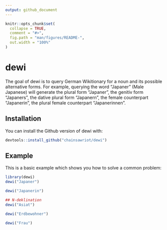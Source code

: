 ```yaml
---
output: github_document
---
```


<!-- README.md is generated from README.Rmd. Please edit that file -->

```r
knitr::opts_chunk$set(
  collapse = TRUE,
  comment = "#>",
  fig.path = "man/figures/README-",
  out.width = "100%"
)
```

# dewi

<!-- badges: start -->
<!-- badges: end -->

The goal of dewi is to query German Wikitionary for a noun and its possible alternative forms. For example, querying the word "Japaner" (Male Japanese) will generate the plural form "Japaner", the genitiv form "Japaners", the dative plural form "Japanern", the female counterpart "Japanerin", the plural female counterpart "Japanerinnen".

## Installation

You can install the Github version of dewi with:

``` r
devtools::install_github("chainsawriot/dewi")
```

## Example

This is a basic example which shows you how to solve a common problem:

```r
library(dewi)
dewi("Japaner")
```

```r
dewi("Japanerin")
```

```r
## N-deklination
dewi("Asiat")
```

```r
dewi("Erdbewohner")
```

```r
dewi("Frau")
```

